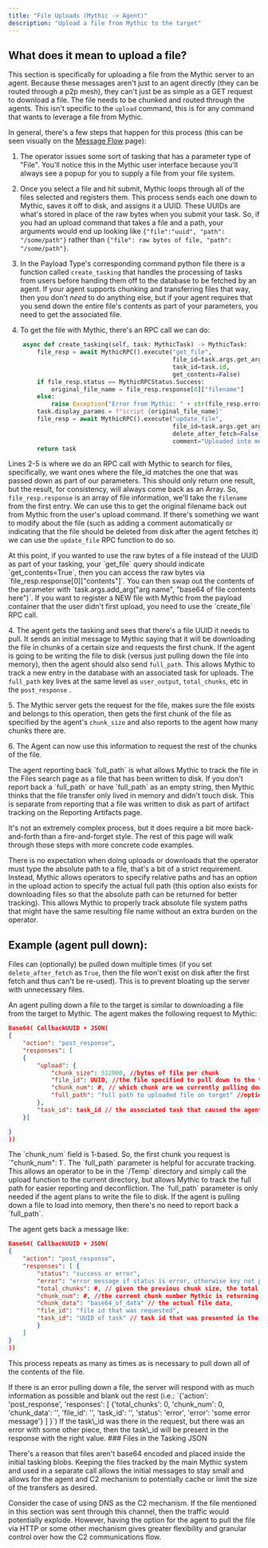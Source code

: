```yaml
---
title: "File Uploads (Mythic -> Agent)"
description: "Upload a file from Mythic to the target"
---
```



## What does it mean to upload a file?

This section is specifically for uploading a file from the Mythic server to an agent. Because these messages aren't just to an agent directly (they can be routed through a p2p mesh), they can't just be as simple as a GET request to download a file. The file needs to be chunked and routed through the agents. This isn't specific to the `upload` command, this is for any command that wants to leverage a file from Mythic.

In general, there's a few steps that happen for this process (this can be seen visually on the [Message Flow](/version-3.0/message-flow#file-uploads-from-mythic-greater-than-agent) page):

1. The operator issues some sort of tasking that has a parameter type of "File". You'll notice this in the Mythic user interface because you'll always see a popup for you to supply a file from your file system.

2. Once you select a file and hit submit, Mythic loops through all of the files selected and registers them. This process sends each one down to Mythic, saves it off to disk, and assigns it a UUID. These UUIDs are what's stored in place of the raw bytes when you submit your task. So, if you had an upload command that takes a file and a path, your arguments would end up looking like `{"file":"uuid", "path": "/some/path"}` rather than `{"file": raw bytes of file, "path": "/some/path"}`.

3. In the Payload Type's corresponding command python file there is a function called `create_tasking` that handles the processing of tasks from users before handing them off to the database to be fetched by an agent. If your agent supports chunking and transferring files that way, then you don't *need* to do anything else, but if your agent requires that you send down the entire file's contents as part of your parameters, you need to get the associated file.

4. To get the file with Mythic, there's an RPC call we can do:

```py
    async def create_tasking(self, task: MythicTask) -> MythicTask:
        file_resp = await MythicRPC().execute("get_file",
                                              file_id=task.args.get_arg("file_id"),
                                              task_id=task.id,
                                              get_contents=False)
        if file_resp.status == MythicRPCStatus.Success:
            original_file_name = file_resp.response[0]["filename"]
        else:
            raise Exception("Error from Mythic: " + str(file_resp.error))
        task.display_params = f"script {original_file_name}"
        file_resp = await MythicRPC().execute("update_file",
                                              file_id=task.args.get_arg("file_id"),
                                              delete_after_fetch=False,
                                              comment="Uploaded into memory for jsimport")
        return task
```

Lines 2-5 is where we do an RPC call with Mythic to search for files, specifically, we want ones where the file\_id matches the one that was passed down as part of our parameters. This should only return one result, but the result, for consistency, will always come back as an Array. So, `file_resp.response` is an array of file information, we'll take the `filename` from the first entry. We can use this to get the original filename back out from Mythic from the user's upload command. If there's something we want to modify about the file (such as adding a comment automatically or indicating that the file should be deleted from disk after the agent fetches it) we can use the `update_file` RPC function to do so.

<Info>
At this point, if you wanted to use the raw bytes of a file instead of the UUID as part of your tasking, your `get_file` query should indicate `get_contents=True`, then you can access the raw bytes via `file_resp.response[0]["contents"]`. You can then swap out the contents of the parameter with `task.args.add_arg("arg name", "base64 of file contents here")`.
</Info>

<Info>
	If you want to register a NEW file with Mythic from the payload container that the user didn't first upload, you need to use the `create_file` RPC call.
</Info>

4\. The agent gets the tasking and sees that there's a file UUID it needs to pull. It sends an initial message to Mythic saying that it will be downloading the file in chunks of a certain size and requests the first chunk. If the agent is going to be writing the file to disk (versus just pulling down the file into memory), then the agent should also send `full_path`. This allows Mythic to track a new entry in the database with an associated task for uploads. The `full_path` key lives at the same level as `user_output`, `total_chunks`, etc in the `post_response` .

5\. The Mythic server gets the request for the file, makes sure the file exists and belongs to this operation, then gets the first chunk of the file as specified by the agent's `chunk_size` and also reports to the agent how many chunks there are.

6\. The Agent can now use this information to request the rest of the chunks of the file.

<Info>
	The agent reporting back `full_path` is what allows Mythic to track the file in the Files search page as a file that has been written to disk. If you don't report back a `full_path` or have `full_path` as an empty string, then Mythic thinks that the file transfer only lived in memory and didn't touch disk. This is separate from reporting that a file was written to disk as part of artifact tracking on the Reporting Artifacts page.
</Info>

It's not an extremely complex process, but it does require a bit more back-and-forth than a fire-and-forget style. The rest of this page will walk through those steps with more concrete code examples.

There is no expectation when doing uploads or downloads that the operator must type the absolute path to a file, that's a bit of a strict requirement. Instead, Mythic allows operators to specify relative paths and has an option in the upload action to specify the actual full path (this option also exists for downloading files so that the absolute path can be returned for better tracking). This allows Mythic to properly track absolute file system paths that might have the same resulting file name without an extra burden on the operator.

## Example (agent pull down):

Files can (optionally) be pulled down multiple times (if you set `delete_after_fetch` as `True`, then the file won't exist on disk after the first fetch and thus can't be re-used). This is to prevent bloating up the server with unnecessary files.

An agent pulling down a file to the target is similar to downloading a file from the target to Mythic. The agent makes the following request to Mythic:

```json
Base64( CallbackUUID + JSON(
{
	"action": "post_response",
	"responses": [
	{
		"upload": {
			"chunk_size": 512000, //bytes of file per chunk
			"file_id": UUID, //the file specified to pull down to the target
			"chunk_num": #, // which chunk are we currently pulling down
			"full_path": "full path to uploaded file on target" //optional
		},
		"task_id": task_id // the associated task that caused the agent to pull down this file
	}]

}
))
```

<Note>
	The `chunk_num` field is 1-based. So, the first chunk you request is `"chunk_num": 1`.
</Note>

<Info>
	The `full_path` parameter is helpful for accurate tracking. This allows an operator to be in the `/Temp` directory and simply call the upload function to the current directory, but allows Mythic to track the full path for easier reporting and deconfliction.
</Info>
The `full_path` parameter is only needed if the agent plans to write the file to disk. If the agent is pulling down a file to load into memory, then there's no need to report back a `full_path`.

The agent gets back a message like:

```json
Base64( CallbackUUID + JSON(
{
	"action": "post_response",
	"responses": [ {
		"status": "success or error",
		"error": "error message if status is error, otherwise key not present",
		"total_chunks": #, // given the previous chunk size, the total num of chunks
		"chunk_num": #, //the current chunk number Mythic is returning
		"chunk_data": "base64_of_data" // the actual file data,
		"file_id": "file id that was requested",
		"task_id": "UUID of task" // task id that was presented in the request for tracking
		}
	]
}
))
```

This process repeats as many as times as is necessary to pull down all of the contents of the file.

<Warning>
	If there is an error pulling down a file, the server will respond with as much information as possible and blank out the rest (i.e.: `{'action': 'post_response', 'responses': [ {'total_chunks': 0, 'chunk_num': 0, 'chunk_data': '', 'file_id': '', 'task_id': '', 'status': 'error', 'error': 'some error message'} ] }`) If the task\_id was there in the request, but there was an error with some other piece, then the task\_id will be present in the response with the right value.

</Warning>
### Files in the Tasking JSON

There's a reason that files aren't base64 encoded and placed inside the initial tasking blobs. Keeping the files tracked by the main Mythic system and used in a separate call allows the initial messages to stay small and allows for the agent and C2 mechanism to potentially cache or limit the size of the transfers as desired.

Consider the case of using DNS as the C2 mechanism. If the file mentioned in this section was sent through this channel, then the traffic would potentially explode. However, having the option for the agent to pull the file via HTTP or some other mechanism gives greater flexibility and granular control over how the C2 communications flow.
